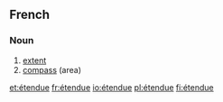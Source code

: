==French==

===Noun===
{{infl|fr|noun|g=f}}

# [[extent]]
# [[compass]] (area)

{{tbot entry|French|compass|2007|November}}

[[et:étendue]]
[[fr:étendue]]
[[io:étendue]]
[[pl:étendue]]
[[fi:étendue]]